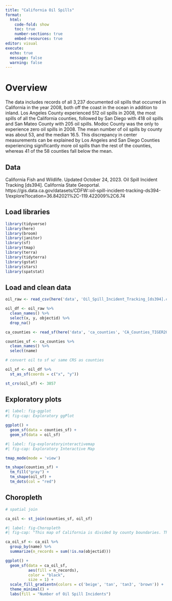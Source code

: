 ```yaml
---
title: "California Oil Spills"
format: 
  html:
    code-fold: show
    toc: true
    number-sections: true
    embed-resources: true
editor: visual
execute:
  echo: true
  message: false
  warning: false
---
```


# Overview

The data includes records of all 3,237 documented oil spills that occurred in California in the year 2008, both off the coast in the ocean in addition to inland. Los Angeles County experienced 512 oil spills in 2008, the most spills of all the California counties, followed by San Diego with 418 oil spills and San Mateo County with 205 oil spills. Modoc County was the only to experience zero oil spills in 2008. The mean number of oil spills by county was about 53, and the median 16.5. This discrepancy in center measurements can be explained by Los Angeles and San Diego Counties experiencing significantly more oil spills than the rest of the counties, whereas 41 of the 58 counties fall below the mean.

## Data

California Fish and Wildlife. Updated October 24, 2023. Oil Spill Incident Tracking \[ds394\]. California State Geoportal. https://gis.data.ca.gov/datasets/CDFW::oil-spill-incident-tracking-ds394-1/explore?location=36.842021%2C-119.422009%2C6.74

## Load libraries

```r
library(tidyverse)
library(here)
library(broom)
library(janitor)
library(sf)
library(tmap)
library(terra)
library(tidyterra)
library(gstat)
library(stars)
library(spatstat)
```

## Load and clean data

```r
oil_raw <- read_csv(here('data', 'Oil_Spill_Incident_Tracking_[ds394].csv'))

oil_df <- oil_raw %>%
  clean_names() %>%
  select(x, y, objectid) %>%
  drop_na()

ca_counties <- read_sf(here('data', 'ca_counties', 'CA_Counties_TIGER2016.shp'))

counties_sf <- ca_counties %>%
  clean_names() %>%
  select(name)

```

```r
# convert oil to sf w/ same CRS as counties

oil_sf <- oil_df %>%
  st_as_sf(coords = c("x", "y"))

st_crs(oil_sf) <- 3857
```

## Exploratory plots

```r
#| label: fig-ggplot
#| fig-cap: Exploratory ggPlot

ggplot() +
  geom_sf(data = counties_sf) +
  geom_sf(data = oil_sf) 
```

```r
#| label: fig-exploratoryinteractivemap
#| fig-cap: Exploratory Interactive Map

tmap_mode(mode = 'view')

tm_shape(counties_sf) + 
  tm_fill("gray") + 
  tm_shape(oil_sf) + 
  tm_dots(col = "red")
```

## Choropleth

```r
# spatial join 

ca_oil <- st_join(counties_sf, oil_sf)

```

```r
#| label: fig-Choropleth
#| fig-cap: "This map of California is divided by county boundaries. The shade of brown represents the number of oil spill incidents that occurred within each county during the year 2008, darker shades representing more oil spill incidents and softer shades representing fewer oil spills. Offshore oil spills are counted towards the coastal county whose territory they occurred in."

ca_oil_sf <- ca_oil %>%
  group_by(name) %>%
  summarize(n_records = sum(!is.na(objectid)))

ggplot() + 
  geom_sf(data = ca_oil_sf, 
          aes(fill = n_records), 
          color = "black", 
          size = 1) + 
  scale_fill_gradientn(colors = c('beige', 'tan', 'tan3', 'brown')) +
  theme_minimal() + 
  labs(fill = "Number of Oil Spill Incidents")
```
